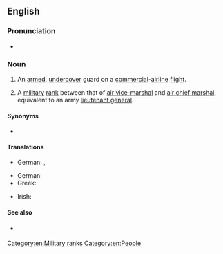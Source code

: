 {{also|Air Marshal}}
==English==
===Pronunciation===
* {{audio|en|EN-AU ck1 air marshal.ogg|Audio (AU)}}
{{wikipedia}}

===Noun===
{{en-noun}}

# {{lb|en|US|law enforcement}} An [[armed]], [[undercover]] guard on a [[commercial]]-[[airline]] [[flight]].
# {{lb|en|British|Australia|New Zealand|Canada|military}} A [[military]] [[rank]] between that of [[air vice-marshal]] and [[air chief marshal]], equivalent to an army [[lieutenant general]].

====Synonyms====
* {{sense|law enforcement}} {{l|en|sky marshal}}

====Translations====
{{trans-top|law enforcement}}
* German: {{t+|de|Air Marshal|m}}, {{t+|de|Sky Marshal|m}}
{{trans-mid}}
{{trans-bottom}}

{{trans-top|military rank}}
* German: {{t+|de|Air Marshal}}
* Greek: {{t+|el|αντιπτέραρχος|sc=Grek}}
{{trans-mid}}
* Irish: {{t|ga|aermharascal|m}}
{{trans-bottom}}

====See also====
* {{sense|law enforcement}} {{pedia|Federal Air Marshal Service}}

[[Category:en:Military ranks]]
[[Category:en:People]]